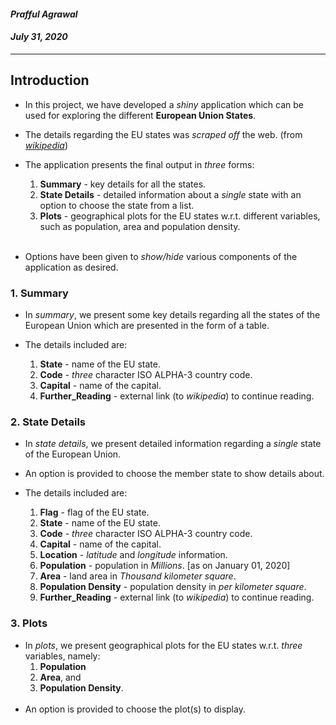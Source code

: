 #### *Prafful Agrawal*
#### *July 31, 2020*

---

## Introduction

- In this project, we have developed a *shiny* application which can be used for exploring the different **European Union States**.

- The details regarding the EU states was *scraped off* the web. (from *[wikipedia](https://en.wikipedia.org/wiki/European_Union)*)

- The application presents the final output in *three* forms:
  1. **Summary** - key details for all the states.
  2. **State Details** - detailed information about a *single* state with an option to choose the state from a list.
  3. **Plots** - geographical plots for the EU states w.r.t. different variables, such as population, area and population density.
<br>
<br>
- Options have been given to *show/hide* various components of the application as desired. 

### 1. Summary

- In *summary*, we present some key details regarding all the states of the European Union which are presented in the form of a table.

- The details included are:
  1. **State** - name of the EU state.
  2. **Code** - *three* character ISO ALPHA-3 country code.
  3. **Capital** - name of the capital.
  4. **Further_Reading** - external link (to *wikipedia*) to continue reading.

### 2. State Details

- In *state details*, we present detailed information regarding a *single* state of the European Union.

- An option is provided to choose the member state to show details about.

- The details included are:
  1. **Flag** - flag of the EU state.
  2. **State** - name of the EU state.
  3. **Code** - *three* character ISO ALPHA-3 country code.
  4. **Capital** - name of the capital.
  5. **Location** - *latitude* and *longitude* information.
  6. **Population** - population in *Millions*. [as on January 01, 2020]
  7. **Area** - land area in *Thousand kilometer square*.
  8. **Population Density** - population density in *per kilometer square*.
  9. **Further_Reading** - external link (to *wikipedia*) to continue reading.

### 3. Plots

- In *plots*, we present geographical plots for the EU states w.r.t. *three* variables, namely:
  1. **Population**
  2. **Area**, and
  3. **Population Density**.
<br>
<br>
- An option is provided to choose the plot(s) to display.